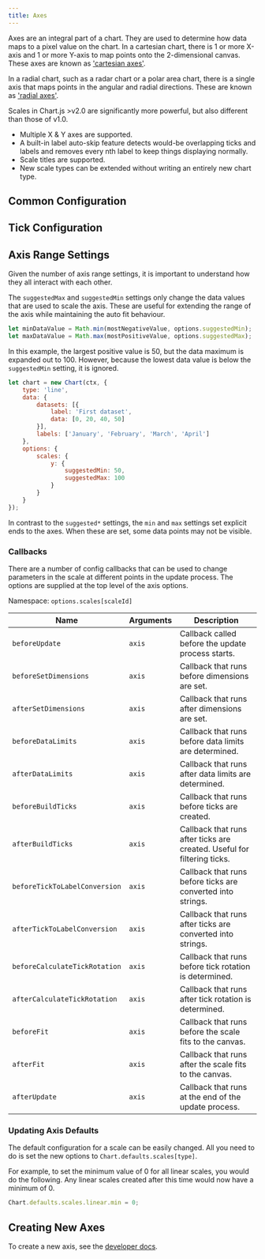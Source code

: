 ```yaml
---
title: Axes
---
```



Axes are an integral part of a chart. They are used to determine how data maps to a pixel value on the chart. In a cartesian chart, there is 1 or more X-axis and 1 or more Y-axis to map points onto the 2-dimensional canvas. These axes are known as ['cartesian axes'](./cartesian/index#cartesian-axes).

In a radial chart, such as a radar chart or a polar area chart, there is a single axis that maps points in the angular and radial directions. These are known as ['radial axes'](./radial/index#radial-axes).

Scales in Chart.js >v2.0 are significantly more powerful, but also different than those of v1.0.

* Multiple X & Y axes are supported.
* A built-in label auto-skip feature detects would-be overlapping ticks and labels and removes every nth label to keep things displaying normally.
* Scale titles are supported.
* New scale types can be extended without writing an entirely new chart type.

## Common Configuration

<Common />

## Tick Configuration

<CommonTicks />

## Axis Range Settings

Given the number of axis range settings, it is important to understand how they all interact with each other.

The `suggestedMax` and `suggestedMin` settings only change the data values that are used to scale the axis. These are useful for extending the range of the axis while maintaining the auto fit behaviour.

```javascript
let minDataValue = Math.min(mostNegativeValue, options.suggestedMin);
let maxDataValue = Math.max(mostPositiveValue, options.suggestedMax);
```

In this example, the largest positive value is 50, but the data maximum is expanded out to 100. However, because the lowest data value is below the `suggestedMin` setting, it is ignored.

```javascript
let chart = new Chart(ctx, {
    type: 'line',
    data: {
        datasets: [{
            label: 'First dataset',
            data: [0, 20, 40, 50]
        }],
        labels: ['January', 'February', 'March', 'April']
    },
    options: {
        scales: {
            y: {
                suggestedMin: 50,
                suggestedMax: 100
            }
        }
    }
});
```

In contrast to the `suggested*` settings, the `min` and `max` settings set explicit ends to the axes. When these are set, some data points may not be visible.

### Callbacks

There are a number of config callbacks that can be used to change parameters in the scale at different points in the update process. The options are supplied at the top level of the axis options.

Namespace: `options.scales[scaleId]`

| Name | Arguments | Description
| ---- | --------- | -----------
| `beforeUpdate` | `axis` | Callback called before the update process starts.
| `beforeSetDimensions` | `axis` | Callback that runs before dimensions are set.
| `afterSetDimensions` | `axis` | Callback that runs after dimensions are set.
| `beforeDataLimits` | `axis` | Callback that runs before data limits are determined.
| `afterDataLimits` | `axis` | Callback that runs after data limits are determined.
| `beforeBuildTicks` | `axis` | Callback that runs before ticks are created.
| `afterBuildTicks` | `axis` | Callback that runs after ticks are created. Useful for filtering ticks.
| `beforeTickToLabelConversion` | `axis` | Callback that runs before ticks are converted into strings.
| `afterTickToLabelConversion` | `axis` | Callback that runs after ticks are converted into strings.
| `beforeCalculateTickRotation` | `axis` | Callback that runs before tick rotation is determined.
| `afterCalculateTickRotation` | `axis` | Callback that runs after tick rotation is determined.
| `beforeFit` | `axis` | Callback that runs before the scale fits to the canvas.
| `afterFit` | `axis` | Callback that runs after the scale fits to the canvas.
| `afterUpdate` | `axis` | Callback that runs at the end of the update process.

### Updating Axis Defaults

The default configuration for a scale can be easily changed. All you need to do is set the new options to `Chart.defaults.scales[type]`.

For example, to set the minimum value of 0 for all linear scales, you would do the following. Any linear scales created after this time would now have a minimum of 0.

```javascript
Chart.defaults.scales.linear.min = 0;
```

## Creating New Axes

To create a new axis, see the [developer docs](../developers/axes.md).
